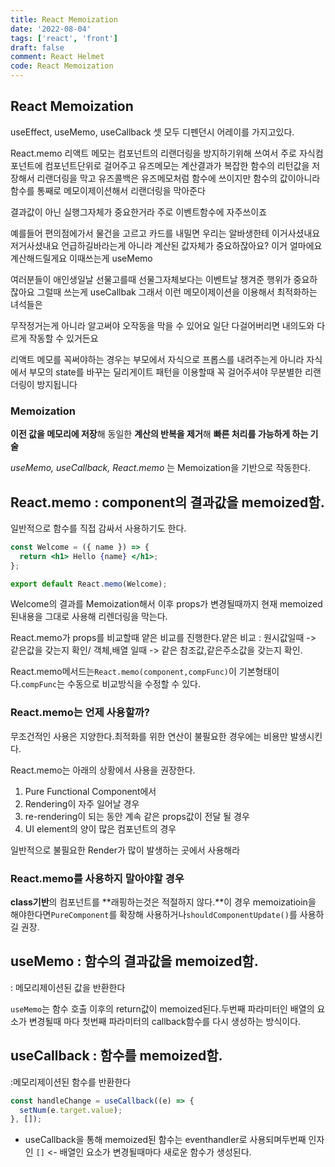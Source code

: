 ```yaml
---
title: React Memoization
date: '2022-08-04'
tags: ['react', 'front']
draft: false
comment: React Helmet
code: React Memoization
---
```


## React Memoization

useEffect, useMemo, useCallback
셋 모두 디펜던시 어레이를 가지고있다.

React.memo 리액트 메모는
컴포넌트의 리랜더링을 방지하기위해 쓰여서 주로 자식컴포넌트에 컴포넌트단위로 걸어주고
유즈메모는 계산결과가 복잡한 함수의 리턴값을 저장해서 리랜더링을 막고
유즈콜백은 유즈메모처럼 함수에 쓰이지만 함수의 값이아니라 함수를 통째로 메모이제이션해서 리랜더링을 막아준다

결과값이 아닌 실행그자체가 중요한거라 주로 이벤트함수에 자주쓰이죠

예를들어 편의점에가서 물건을 고르고 카드를 내밀면 우리는
알바생한테 이거사셨내요 저거사셨내요 언급하길바라는게 아니라 계산된 값자체가 중요하잖아요?
이거 얼마에요 계산해드릴게요
이때쓰는게 useMemo

여러분들이 애인생일날 선물고를때 선물그자체보다는 이벤트날 챙겨준 행위가 중요하잖아요
그럴때 쓰는게 useCallbak 그래서 이런 메모이제이션을 이용해서 최적화하는 녀석들은

무작정거는게 아니라 알고써야 오작동을 막을 수 있어요
일단 다걸어버리면 내의도와 다르게 작동할 수 있거든요

리액트 메모를 꼭써야하는 경우는
부모에서 자식으로 프롭스를 내려주는게 아니라 자식에서
부모의 state를 바꾸는 딜리게이트 패턴을 이용할때 꼭 걸어주셔야 무분별한 리랜더링이 방지됩니다

### Memoization

**이전 값을 메모리에 저장**해 동일한 **계산의 반복을 제거**해 **빠른 처리를 가능하게 하는 기술**

*useMemo, useCallback, React.memo* 는 Memoization을 기반으로 작동한다.

## React.memo : component의 결과값을 memoized함.

일반적으로 함수를 직접 감싸서 사용하기도 한다.

```jsx
const Welcome = ({ name }) => {
  return <h1> Hello {name} </h1>;
};

export default React.memo(Welcome);
```

Welcome의 결과를 Memoization해서 이후 props가 변경될때까지 현재 memoized된내용을 그대로 사용해 리렌더링을 막는다.

React.memo가 props를 비교할때 얕은 비교를 진행한다.얕은 비교 : 원시값일때 -> 같은값을 갖는지 확인/ 객체,배열 일때 -> 같은 참조값,같은주소값을 갖는지 확인.

React.memo메서드는`React.memo(component,compFunc)`이 기본형태이다.`compFunc`는 수동으로 비교방식을 수정할 수 있다.

### React.memo는 언제 사용할까?

무조건적인 사용은 지양한다.최적화를 위한 연산이 불필요한 경우에는 비용만 발생시킨다.

React.memo는 아래의 상황에서 사용을 권장한다.

1. Pure Functional Component에서
2. Rendering이 자주 일어날 경우
3. re-rendering이 되는 동안 계속 같은 props값이 전달 될 경우
4. UI element의 양이 많은 컴포넌트의 경우

일반적으로 불필요한 Render가 많이 발생하는 곳에서 사용해라

### React.memo를 사용하지 말아야할 경우

**class기반**의 컴포넌트를 **래핑하는것은 적절하지 않다.**이 경우 memoizatioin을 해야한다면`PureComponent`를 확장해 사용하거나`shouldComponentUpdate()`를 사용하길 권장.

## useMemo : 함수의 결과값을 memoized함.

: 메모리제이션된 값을 반환한다

`useMemo`는 함수 호출 이후의 return값이 memoized된다.두번째 파라미터인 배열의 요소가 변경될때 마다 첫번째 파라미터의 callback함수를 다시 생성하는 방식이다.

## useCallback : 함수를 memoized함.

:메모리제이션된 함수를 반환한다

```jsx
const handleChange = useCallback((e) => {
  setNum(e.target.value);
}, []);
```

- useCallback을 통해 memoized된 함수는 eventhandler로 사용되며두번째 인자인 `[]` <- 배열인 요소가 변경될때마다 새로운 함수가 생성된다.
